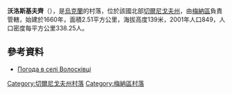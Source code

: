 {{coord|51|33|10|N|32|1|17|E|scale:100000|display=title}}

'''沃洛斯基夫齊'''（{{lang-uk|Волосківці}}），是[[烏克蘭|烏克蘭]]的村落，位於該國北部[[切爾尼戈夫州|切爾尼戈夫州]]，由[[梅納區|梅納區]]負責管轄，始建於1660年，面積2.51平方公里，海拔高度139米，2001年人口849，人口密度每平方公里338.25人。

==參考資料==
* [http://weather.in.ua/ua/chernigovskaja/4501 Погода в селі Волосківці] {{Wayback|url=http://weather.in.ua/ua/chernigovskaja/4501 |date=20160305204813 }}

[[Category:切爾尼戈夫州村落|Category:切爾尼戈夫州村落]]
[[Category:梅納區村落|Category:梅納區村落]]


{{Chernihiv-geo-stub}}